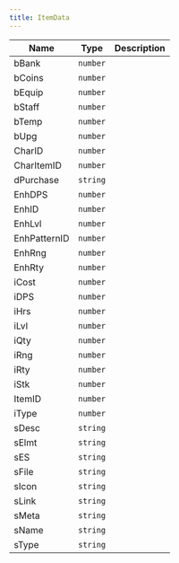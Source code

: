 ```yaml
---
title: ItemData
---
```


| Name | Type | Description |
|------|------|-------------|
| bBank | `number` |  |
| bCoins | `number` |  |
| bEquip | `number` |  |
| bStaff | `number` |  |
| bTemp | `number` |  |
| bUpg | `number` |  |
| CharID | `number` |  |
| CharItemID | `number` |  |
| dPurchase | `string` |  |
| EnhDPS | `number` |  |
| EnhID | `number` |  |
| EnhLvl | `number` |  |
| EnhPatternID | `number` |  |
| EnhRng | `number` |  |
| EnhRty | `number` |  |
| iCost | `number` |  |
| iDPS | `number` |  |
| iHrs | `number` |  |
| iLvl | `number` |  |
| iQty | `number` |  |
| iRng | `number` |  |
| iRty | `number` |  |
| iStk | `number` |  |
| ItemID | `number` |  |
| iType | `number` |  |
| sDesc | `string` |  |
| sElmt | `string` |  |
| sES | `string` |  |
| sFile | `string` |  |
| sIcon | `string` |  |
| sLink | `string` |  |
| sMeta | `string` |  |
| sName | `string` |  |
| sType | `string` |  |
